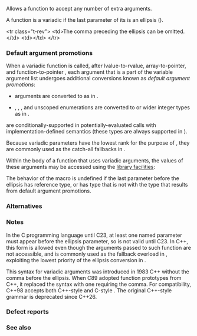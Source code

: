 {{title|Variadic arguments}}
{{cpp/language/functions/navbar}}

Allows a function to accept any number of extra arguments.

A function is a variadic if the last parameter of its {{rlpsd|function#Parameter list}} is an ellipsis ({{c|...}}).

{{rev begin}}
&lt;tr class="t-rev"&gt;
&lt;td&gt;The comma preceding the ellipsis can be omitted.&lt;/td&gt;
&lt;td&gt;{{mark deprecated c++26}}&lt;/td&gt;
&lt;/tr&gt;
{{rev end}}

{{source|1=
// the function declared as follows
int printx(const char* fmt, ...);
int printx(const char* fmt...); // same as above, but deprecated since C++26

// may be called with one or more arguments:
printx("hello world");
printx("a=%d b=%d", a, b);

int printy(..., const char* fmt); // error: ... can only be the last parameter
int printz(...); // valid, but the arguments cannot be accessed portably &lt;!-- before C++26 per P2537 --&gt;
}}

{{rrev|since=c++11|
This is different from a function {{rlp|parameter pack}} expansion, which is indicated by an ellipsis that is a part of a parameter declarator, rather than an ellipsis being a parameter alone. Both parameter pack expansion and the “variadic” ellipsis may appear in the declaration of a function template, as in the case of {{lc|std::is_function}}.
}}

===Default argument promotions===
When a variadic function is called, after lvalue-to-rvalue, array-to-pointer, and function-to-pointer {{rlp|implicit conversion#Value transformations|conversions}}, each argument that is a part of the variable argument list undergoes additional conversions known as ''default argument promotions'':

{{rrev|since=c++11|
* {{lc|std::nullptr_t}} is converted to {{c/core|void*}}.
}}
* {{c/core|float}} arguments are converted to {{c/core|double}} as in {{rlpsd|implicit conversion#Floating-point promotion}}.
* {{c/core|bool}}, {{c/core|char}}, {{c/core|short}}, and unscoped enumerations are converted to {{c/core|int}} or wider integer types as in {{rlpsd|implicit conversion#Integral promotion}}.

{{rev inl|until=c++11|Non-POD class types}}{{rev inl|since=c++11|Scoped enumerations and class types with an eligible non-trivial copy constructor, an eligible non-trivial move constructor, or a non-trivial destructor}} are conditionally-supported in potentially-evaluated calls with implementation-defined semantics (these types are always supported in {{rlp|expressions#Potentially-evaluated expressions|unevaluated calls}}).

Because variadic parameters have the lowest rank for the purpose of {{rlp|overload resolution}}, they are commonly used as the catch-all fallbacks in {{rlp|sfinae|SFINAE}}.

Within the body of a function that uses variadic arguments, the values of these arguments may be accessed using the [[cpp/utility/variadic|{{tt|&lt;cstdarg&gt;}} library facilities]]:
{{dsc begin}}
{{dsc header|cstdarg}}
{{dsc inc|cpp/utility/variadic/dsc va_start}}
{{dsc inc|cpp/utility/variadic/dsc va_arg}}
{{dsc inc|cpp/utility/variadic/dsc va_copy}}
{{dsc inc|cpp/utility/variadic/dsc va_end}}
{{dsc inc|cpp/utility/variadic/dsc va_list}}
{{dsc end}}

The behavior of the {{lc|va_start}} macro is undefined if the last parameter before the ellipsis has reference type, or has type that is not {{lt|c/language/type#Compatible types|compatible}} with the type that results from default argument promotions.

{{rrev|since=c++11|
If the a {{rlpsd|parameter pack#Pack expansion}} or an entity resulting from a {{rlpsd|lambda#Lambda capture}} is used as the last parameter in {{lc|va_start}}, the program is ill-formed, no diagnostic required.
}}

===Alternatives===
{{rrev|since=c++11|
* {{rlp|parameter pack|Variadic templates}} can also be used to create functions that take variable number of arguments.  They are often the better choice because they do not impose restrictions on the types of the arguments, do not perform integral and floating-point promotions, and are type safe.
* If all variable arguments share a common type, a {{lc|std::initializer_list}} provides a convenient mechanism (albeit with a different syntax) for accessing variable arguments. In this case however the arguments cannot be modified since {{lc|std::initializer_list}} can only provide a const pointer to its elements.
}}

===Notes===
In the C programming language until C23, at least one named parameter must appear before the ellipsis parameter, so {{c|R printz(...);}} is not valid until C23. In C++, this form is allowed even though the arguments passed to such function are not accessible, and is commonly used as the fallback overload in {{rlp|sfinae|SFINAE}}, exploiting the lowest priority of the ellipsis conversion in {{rlp|overload resolution}}.

This syntax for variadic arguments was introduced in 1983 C++ without the comma before the ellipsis. When C89 adopted function prototypes from C++, it replaced the syntax with one requiring the comma. For compatibility, C++98 accepts both C++-style {{c|f(int n...)}} and C-style {{c|f(int n, ...)}}. The original C++-style grammar is deprecated since C++26.

{{rrev|since=c++20|
The comma can be used in abbreviated function templates to make the ellipsis signify a variadic function instead of a variadic template:

{{c multi
|void f1(auto...);   // same as template&lt;class... Ts&gt; void f3(Ts...)
|void f2(auto, ...); // same as template&lt;class T&gt; void f3(T, ...)
}}
}}

===Defect reports===
{{dr list begin}}
{{dr list item|wg=cwg|dr=506|std=C++98|before=passing non-POD class arguments to an&lt;br&gt;ellipsis resulted in undefined behavior|after=passing such arguments is&lt;br&gt;conditionally-supported with&lt;br&gt;implementation-defined semantics}}
{{dr list item|wg=cwg|dr=634|std=C++98|before=conditionally-supported class types&lt;br&gt;made some SFINAE idioms not work|after=always supported if unevaluated}}
{{dr list item|wg=cwg|dr=2247|std=C++11|before=no restriction on passing parameter&lt;br&gt;pack or lambda capture to {{tt|va_start}}|after=made ill-formed,&lt;br&gt;no diagnostic required}}
{{dr list item|wg=cwg|dr=2347|std=C++11|before=it was unclear whether scoped enumerations passed to&lt;br&gt;an ellipsis are subject to default argument promotions|after=passing scoped enumerations&lt;br&gt;is conditionally-supported with&lt;br&gt;implementation-defined semantics}}
{{dr list end}}

===See also===
{{dsc begin}}
{{dsc see c|c/language/variadic|Variadic arguments|nomono=true}}
{{dsc see c|c/language/conversion|Implicit conversions|nomono=true}}
{{dsc end}}

{{langlinks|es|ja|ru|zh}}